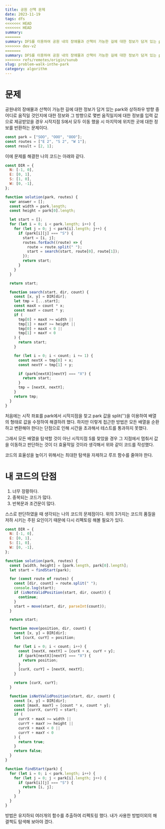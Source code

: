 ```yaml
---
title: 공원 산책 문제
date: 2023-11-19
tags: dfs
<<<<<<< HEAD
<<<<<<< HEAD
summary:
=======
summary: DFS를 이용하여 공원 내의 장애물과 산책이 가능한 길에 대한 정보가 담겨 있는 park와 상하좌우 방향 중 어디로 움직일 것인지에 대한 문제이다.
>>>>>>> dev-v2
=======
summary: DFS를 이용하여 공원 내의 장애물과 산책이 가능한 길에 대한 정보가 담겨 있는 park와 상하좌우 방향 중 어디로 움직일 것인지에 대한 문제이다.
>>>>>>> refs/remotes/origin/sunub
slug: problem-walk-inthe-park
category: algorithm
---
```


# 문제

공원내의 장애물과 산책이 가능한 길에 대한 정보가 담겨 있는 park와 상하좌우 방향 중 어디로 움직일 것인지에 대한 정보와 그 방향으로 몇번 움직일지에 대한 정보를 입력 값으로 제공받았을 경우 시작지점 S에서 모두 이동 했을 시 마지막에 위치한 곳에 대한 정보를 반환하는 문제이다.

```javascript
const park = ["SOO", "OOO", "OOO"];
const routes = ["E 2", "S 2", "W 1"];
const result = [2, 1];
```

이에 문제를 해결한 나의 코드는 아래와 같다.

```javascript
const DIR = {
  N: [-1, 0],
  E: [0, 1],
  S: [1, 0],
  W: [0, -1],
};

function solution(park, routes) {
  var answer = [];
  const width = park.length;
  const height = park[0].length;

  let start = [];
  for (let i = 0; i < park.length; i++) {
    for (let j = 0; j < park[i].length; j++) {
      if (park[i][j] === "S") {
        start = [i, j];
        routes.forEach((route) => {
          route = route.split(" ");
          start = search(start, route[0], route[1]);
        });
        return start;
      }
    }
  }

  return start;

  function search(start, dir, count) {
    const [x, y] = DIR[dir];
    let tmp = [...start];
    const maxX = count * x;
    const maxY = count * y;
    if (
      tmp[0] + maxX >= width ||
      tmp[1] + maxY >= height ||
      tmp[0] + maxX < 0 ||
      tmp[1] + maxY < 0
    ) {
      return start;
    }

    for (let i = 0; i < count; i += 1) {
      const nextX = tmp[0] + x;
      const nextY = tmp[1] + y;

      if (park[nextX][nextY] === "X") {
        return start;
      }
      tmp = [nextX, nextY];
    }
    return tmp;
  }
}
```

처음에는 시작 좌표를 park에서 시작지점을 찾고 park 값을 split('')을 이용하여 배열의 형태로 값을 수정하여 해결하려 했다.
하지만 이렇게 접근한 방법은 모든 배열을 순환하고 변환해야 한다는 단점으로 인해 시간을 초과해서 테스트를 통과하지 못했다.

그래서 모든 배열을 탐색할 것이 아닌 시작지점 S를 찾았을 경우 그 지점에서 멈춰서 값을 이동하고 판단하는 것이 더 효율적일 것이라 생각해서 위와 같이 코드를 작성했다.

코드의 효율성을 높이기 위해서는 최대한 탐색을 자제하고 루프 함수를 줄여야 한다.

# 내 코드의 단점

1. 너무 장황하다.
2. 중복되는 코드가 많다.
3. 반복문과 조건문이 많다.

스스로 판단하였을 때 생각되는 나의 코드의 문제점이다. 위의 3가지는 코드의 품질을 저하 시키는 주된 요인이기 때문에 다시 리펙토링 해볼 필요가 있다.

```javascript
const DIR = {
  N: [-1, 0],
  E: [0, 1],
  S: [1, 0],
  W: [0, -1],
};

function solution(park, routes) {
  const [width, height] = [park.length, park[0].length];
  let start = findStart(park);

  for (const route of routes) {
    const [dir, count] = route.split(" ");
    console.log(start);
    if (isNotValidPosition(start, dir, count)) {
      continue;
    }
    start = move(start, dir, parseInt(count));
  }

  return start;

  function move(position, dir, count) {
    const [x, y] = DIR[dir];
    let [curX, curY] = position;

    for (let i = 0; i < count; i++) {
      const [nextX, nextY] = [curX + x, curY + y];
      if (park[nextX][nextY] === "X") {
        return position;
      }
      [curX, curY] = [nextX, nextY];
    }

    return [curX, curY];
  }

  function isNotValidPosition(start, dir, count) {
    const [x, y] = DIR[dir];
    const [maxX, maxY] = [count * x, count * y];
    const [currX, currY] = start;
    if (
      currX + maxX >= width ||
      currY + maxY >= height ||
      currX + maxX < 0 ||
      currY + maxY < 0
    ) {
      return true;
    }
    return false;
  }
}

function findStart(park) {
  for (let i = 0; i < park.length; i++) {
    for (let j = 0; j < park[i].length; j++) {
      if (park[i][j] === "S") {
        return [i, j];
      }
    }
  }
}
```

방법은 유지하되 여러개의 함수를 추출하여 리펙토링 했다. 내가 사용한 방법이외의 해결책도 탐색해 보아야 겠다.
